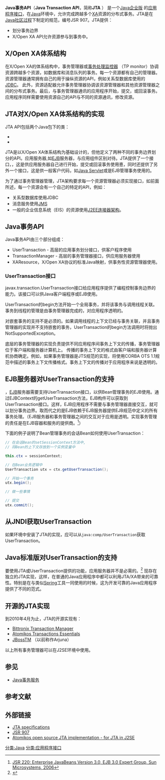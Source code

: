 '''Java事务API'''（'''Java Transaction API'''，简称'''JTA''' ） 是一个[[Java_EE|Java企业版]] 的[[应用程序接口|应用程序接口]]，在[[Java|Java]]环境中，允许完成跨越多个[[X/Open_XA|XA]]资源的分布式事务。JTA是在[[JCP|Java社区过程]]下制定的规范，编号JSR 907。JTA提供：

* 划分事务边界
* X/Open XA API允许资源参与到事务中。

== X/Open XA体系结构==
在X/Open XA的体系结构中，事务管理器或[[事务处理监控器|事务处理监控器]] （TP monitor）协调 资源跨越多个资源，如数据库和消息队列的事务。每一个资源都有自己的管理器。资源管理器通常拥有自己的用于操纵资源的API，例如关系型数据库使用的[[Java_数据库连接|JDBC]]。 此外，资源适配器允许事务管理器协调该资源管理器和其他资源管理器之间的分布式事务。最后，与事务管理器通讯的应用程序开始，提交，或回滚事务。应用程序同样需要使用资源自己的API与不同的资源通讯，修改资源。

== JTA对X/Open XA体系结构的实现 ==
JTA API包括两个Java包下的类：
* {{Javadoc:EE|package=javax.transaction|javax/transaction}}
* {{Javadoc:EE|package=javax.transaction.xa|javax/transaction/xa}}

JTA是以X/Open XA体系结构为基础设计的，但他定义了两种不同的事务边界划分的API。应用服务器,如[[EJB|EJB]]服务器，与应用组件区别对待。JTA提供了一个接口，{{Javadoc:EE|package=javax.transaction|javax/transaction|TransactionManager}}，这是供应用服务器自己进行开始，提交或回滚事务使用悳，同时还提供了另外一个接口{{Javadoc:EE|package=javax.transaction|javax/transaction|UserTransaction}}，这是供一般客户代码，如[[Java_Servlet|Java Servlet]]或是EJB管理事务使用的。

为了通过事务管理器管理，JTA架构要求每一个资源管理器必须实现{{Javadoc:EE|package=javax.transaction.xa|javax/transaction/xa|XAResource}}接口，如前面所述，每一个资源会有一个自己的特定的API，例如：
* 关系型数据库使用JDBC
* 消息服务使用[[Java消息服务|JMS]]
* 一般的企业信息系统（EIS）的资源使用[[J2EE连接器架构|J2EE连接器架构]]。

== Java事务API ==
Java事务API由三个部分组成：
*UserTransaction - 高层的应用事务划分接口，供客户程序使用
*TransactionManager - 高层的事务管理器接口，供应用服务器使用
*XAResource，X/Open XA协议的标准Java映射，供事务性资源管理器使用。

=== UserTransaction接口 ===

javax.transaction.UserTransaction接口给应用程序提供了编程控制事务边界的能力。该接口可以供Java客户端程序或EJB使用。

UserTransaction的begin方法开始一个全局事务，并将该事务与调用线程关联。事务到线程的管理是由事务管理器完成的，对应用程序透明的。

对嵌套事务的支持不是必须的。如果调用线程的上下文已经与事务关联，并且事务管理器的实现并不支持嵌套的事务，UserTransaction的begin方法调用时将抛出NotSupportedException。

底层的事务管理器的实现负责提供不同应用程序间事务上下文的传播，事务管理器位于客户端和服务器计算机上。
传播的事务上下文的格式由客户端和服务器计算机协商确定。例如，如果事务管理器是JTS规范的实现，将使用CORBA OTS 1.1规范中描述的事务上下文传播格式。事务上下文的传播对于应用程序来说是透明的。

== EJB服务器对UserTransaction的支持 ==

，[[EJB|EJB]]服务器需要支持UserTransaction接口，以供Bean管理事务的EJB使用。通过EJBContext的getUserTransaction方法，EJB构件可以获取到UserTransaction接口。这样，EJB应用程序不需要与事务管理器直接交互，就可以划分事务边界。取而代之的是EJB依赖于EJB服务器提供EJB规范中定义的所有事务处理。（EJB服务器和事务管理器之间的交互对于应用是透明。实现事务管理的责任是在EJB容器和服务的提供商。<ref>[http://cds-esd.sun.com/ESD24/JSCDL/ejb/3.0-fr/ejb-3_0-fr-spec-ejbcore.pdf?AuthParam=1269290256_bf79870723e592b88232b28f0bc403bc&TicketId=B%2Fw2nRyGS1lMTR1LO1BbkAHl&GroupName=CDS&FilePath=/ESD24/JSCDL/ejb/3.0-fr/ejb-3_0-fr-spec-ejbcore.pdf&File=ejb-3_0-fr-spec-ejbcore.pdf JSR 220: Enterprise JavaBeans,Version 3.0, EJB 3.0 Expert Group, Sun Microsystems, 2006]{{dead link|date=2017年11月 |bot=InternetArchiveBot |fix-attempted=yes }}</ref>）

下面的例子说明了Bean管理事务的会话Bean如何使用UserTransaction：

<syntaxhighlight lang="java">
// 在会话Bean的setSessionContext方法中,
// 将Bean的上下文存放到一个实例变量中

this.ctx = sessionContext;

// 在Bean业务逻辑中
UserTransaction utx = ctx.getUserTransaction();

// 开始一个事务
utx.begin();

// 做一些事情

// 提交
utx.commit();
</syntaxhighlight>

== 从JNDI获取UserTransaction ==

如果环境中安装了JTA的实现，应可以从<code>java:comp/UserTransaction</code>获取UserTransaction。

== Java标准版对UserTransaction的支持 ==

要使用JTA或UserTransaction提供的功能，应用服务器并不是必需的。<ref>{{Cite web |url=http://www.onjava.com/pub/a/onjava/2006/02/08/j2ee-without-application-server.html |title=J2EE Without the Application Server, Guy Pardon, O'Reilly Media, 2006 |access-date=2010-04-07 |archive-date=2018-05-05 |archive-url=https://web.archive.org/web/20180505092237/http://www.onjava.com/pub/a/onjava/2006/02/08/j2ee-without-application-server.html |dead-url=no }}</ref> 现存在独立的JTA实现，这样，在普通的Java应用程序中都可以利用JTA/XA带来的可靠性。特别是在与类似[[Spring_Framework|Spring]]工具一同使用的时候，这为开发可靠的Java应用程序提供了不同的范式。

== 开源的JTA实现 ==
到2010年4月为止，JTA的开源实现有：
* [https://web.archive.org/web/20100414140721/http://docs.codehaus.org/display/BTM/Home Bittronix Transaction Manager]
* [http://www.atomikos.com/Main/TransactionsEssentials Atomikos Transactions Essentials] {{Wayback|url=http://www.atomikos.com/Main/TransactionsEssentials |date=20210110211116 }}
* [http://www.jboss.org/jbosstm JBossTM] {{Wayback|url=http://www.jboss.org/jbosstm |date=20131007070447 }} （以前称作Arjuna）

以上所有事务管理器可以在J2SE环境中使用。

== 参见 ==
* [[Java事务服务|Java事务服务]]

== 参考文献 ==
{{Reflist}}

== 外部链接 ==
* [http://www.oracle.com/technetwork/java/javaee/jta/index.html JTA specifications] {{Wayback|url=http://www.oracle.com/technetwork/java/javaee/jta/index.html |date=20190110153226 }}
* [https://web.archive.org/web/20060212144010/http://jcp.org/en/jsr/detail?id=907 JSR 907]
* [http://www.atomikos.com/Main/TransactionsEssentials Atomikos open source JTA implementation - for JTA in J2SE] {{Wayback|url=http://www.atomikos.com/Main/TransactionsEssentials |date=20210110211116 }}

{{DEFAULTSORT:Java Transaction Api}}
[[分类:Java|分类:Java]]
[[分类:应用程序接口|分类:应用程序接口]]